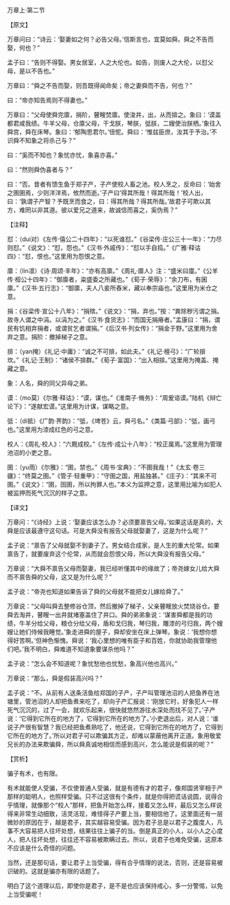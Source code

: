 

万章上·第二节

【原文】

万章问曰：“诗云：‘娶妻如之何？必告父母。’信斯言也，宜莫如舜。舜之不告而娶，何也？”

孟子曰：“告则不得娶。男女居室，人之大伦也。如告，则废人之大伦，以怼父母，是以不告也。”

万章曰：“舜之不告而娶，则吾既得闻命矣；帝之妻舜而不告，何也？”

曰：“帝亦知告焉则不得妻也。”

万章曰：“父母使舜完廪，捐阶，瞽瞍焚廪。使浚井，出，从而揜之。象曰：‘谟盖都君咸我绩。牛羊父母，仓廪父母，干戈朕，琴朕，弤朕，二嫂使治朕栖。’象往入舜宫，舜在床琴。象曰：‘郁陶思君尔。’忸怩。舜曰：‘惟兹臣庶，汝其于予治。’不识舜不知象之将杀己与？”

曰：“奚而不知也？象忧亦忧，象喜亦喜。”

曰：“然则舜伪喜者与？”

曰：“否。昔者有馈生鱼于郑子产，子产使校人畜之池。校人烹之，反命曰：‘始舍之圉圉焉，少则洋洋焉，攸然而逝。’子产曰‘得其所哉！得其所哉！’校人出，曰：‘孰谓子产智？予既烹而食之，曰：得其所哉？得其所哉。’故君子可欺以其方，难罔以非其道。彼以爱兄之道来，故诚信而喜之，奚伪焉？”

【注释】

怼：（dui对）《左传·僖公二十四年》：“以死谁怼。”《谷梁传·庄公三十一年》：“力尽则怼。”《说文》：“怼，怨也。”《汉书·外戚传》：“怼以手自捣。”《广雅·释诂四》：“怼，恨也。”这里用为怨恨之意。

廪：（lin凛）《诗·周颂·丰年》：“亦有高廪。”《周礼·廪人》注：“盛米曰廩。”《公羊传·桓公十四年》：“御廪者，粢盛委之所藏也。”《荀子·荣辱》：“余刀布，有囷廪。”《汉书·五行志》：“御廪，夫人八妾所舂米，藏以奉宗庙也。”这里用为米仓之意。

捐：《谷梁传·宣公十八年》：“捐殡。”《说文》：“捐，弃也。”按：“粪除秽污谓之捐。故寺人谓之中涓。以涓为之。”《汉书·食货志》：“而国无捐瘠者。”孟康曰：“捐，谓民有饥相弃捐者，或谓贫乞者谓捐。”《后汉书·列女传》：“捐金于野。”这里用为舍弃之意。捐阶：撤掉梯子之意。

揜：（yan掩）《礼记·中庸》：“诚之不可揜，如此夫。”《礼记·檀弓》：“广轮揜坎。”《礼记·王制》：“诸侯不揜群。”《荀子·富国》：“出入相揜。”这里用为掩盖、掩藏之意。

象：人名，舜的同父异母之弟。

谟：（mo莫）《尔雅·释诂》：“谟，谋也。”《淮南子·脩务》：“周爰谘谟。”陆机《辩亡论下》：“遂献宏谟。”这里用为计谋，谋略之意。

弤：（di抵）《广韵·荠韵》：“弤，《埤苍》云，舜弓名。”《类篇·弓部》：“弤，画弓也。”这里用为漆成红色的弓之意。

校人：《周礼·校人》：“六厩成校。”《左传·成公十八年》：“校正属焉。”这里用为管理池沼的小吏之意。

圉：（yu雨）《尔雅》：“圉，禁也。”《周书·宝典》：“不圉我哉！”《太玄·卷三疆》：“终莫之圉。”《管子·轻重甲》：“守圉之国，用盐独甚。”《庄子》：“其来不可圉。”《说文》：“圉，囹圉，所以拘罪人也。”本义为监押之意，这里用比喻为如犯人被监押而死气沉沉的样子之意。

【译文】

万章问：“《诗经》上说：‘娶妻应该怎么办？必须要禀告父母。’如果这话是真的，大舜是应该最遵守这句话。可是大舜没有报告父母就娶妻了，这是为什么呢？”

孟子说：“禀告了父母就娶不到妻子了。男女结合成家，是人生的重大伦常。如果禀告了，就要废弃这个伦常，从而就会怨恨父母，所以大舜没有报告父母。”

万章说：“大舜不禀告父母而娶妻，我已经听懂其中的缘故了；帝尧嫁女儿给大舜而不禀告舜的父母，这又是为什么呢？”

孟子说：“帝尧也知道如果告诉了舜的父母就不能把女儿嫁给舜了。”

万章说：“父母叫舜去整修谷仓顶，然后撤掉了梯子，父亲瞽瞍放火焚烧谷仓。要舜去淘井，瞽瞍一出井就堵塞盖住了井口。舜的弟弟象说：‘谋害舜都是我的功绩，牛羊分给父母，粮仓分给父母，盾和戈归我，琴归我，雕漆的弓归我，两个嫂嫂让她们侍候我睡觉。’象走进舜的屋子，舜却安坐在床上弹琴。象说：‘我想你想得好苦啊。’但神色惭愧。舜说：‘我心里想的唯有臣子和百姓，你就协助我管理他们吧。’我不明白，舜难道不知道象要谋杀他吗？”

孟子说：“怎么会不知道呢？象忧愁他也忧愁，象高兴他也高兴。”

万章说：“那么，舜是假装高兴吗？”

孟子说：“不。从前有人送条活鱼给郑国的子产，子产叫管理池沼的人把鱼养在池塘里，管池沼的人却把鱼煮来吃了，却向子产汇报说：‘刚放它时，好象犯人一样死气沉沉的，过了一会，就欢乐起来，很快就悠然游往水深处而找不见了。’子产说：‘它得到它所在的地方了，它得到它所在的地方了。’小吏退出后，对人说：‘谁说子产很有智慧？我已经把鱼煮熟吃了，他还说，它得到它所在的地方了，它得到它所在的地方了。’所以对君子可以欺骗其方正，却难以蒙蔽他离开正道。象用敬爱兄长的办法来欺骗舜，所以舜真诚地相信而感到高兴，怎么能说是假装的呢？”

【赏析】

骗子有术，也有限。

有术就能使人受骗，不仅使普通人受骗，就是有德有才的君子，像郑国贤宰相于产那样的聪明人，也照样受骗。只不过这很有个条件，就是你得把谎话说圆，说得合乎情理，就像那个“校人”那样，把鱼开始怎么样，接着又怎么样，最后又怎么样说得来非常生动细致，活灵活现，难怪得子产要上当，要相信他了。这里面还有一层微妙的原因在于，越是君子，其实越容易受骗。因为君子总是以君子之腹度人，凡事不大容易把人往坏处想，结果往往上骗子的当。倒是真正的小人，以小人之心度人，把人往坏处想，往往还不容易被欺瞒过去。所以，说君子也难免受骗，这原本不应该是什么奇怪的问题。

当然，还是那句话，要让君子上当受骗，得有合乎情理的说法，否则，还是容易被识破的。这就是骗亦有限的话题了。

明白了这个道理以后，即使你是君子，是不是也应该保持戒心，多一分警惕，以免上当受骗呢！

